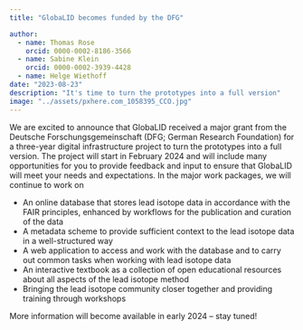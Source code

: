 ```yaml
---
title: "GlobaLID becomes funded by the DFG"

author: 
  - name: Thomas Rose
    orcid: 0000-0002-8186-3566
  - name: Sabine Klein
    orcid: 0000-0002-3939-4428
  - name: Helge Wiethoff
date: "2023-08-23"
description: "It's time to turn the prototypes into a full version"
image: "../assets/pxhere.com_1058395_CCO.jpg"
---
```


We are excited to announce that GlobaLID received a major grant from the Deutsche Forschungsgemeinschaft (DFG; German Research Foundation) for a three-year digital infrastructure project to turn the prototypes into a full version. The project will start in February 2024 and will include many opportunities for you to provide feedback and input to ensure that GlobaLID will meet your needs and expectations. In the major work packages, we will continue to work on 

* An online database that stores lead isotope data in accordance with the FAIR principles, enhanced by workflows for the publication and curation of the data
* A metadata scheme to provide sufficient context to the lead isotope data in a well-structured way
*	A web application to access and work with the database and to carry out common tasks when working with lead isotope data
*	An interactive textbook as a collection of open educational resources about all aspects of the lead isotope method
*	Bringing the lead isotope community closer together and providing training through workshops 

More information will become available in early 2024 – stay tuned!
